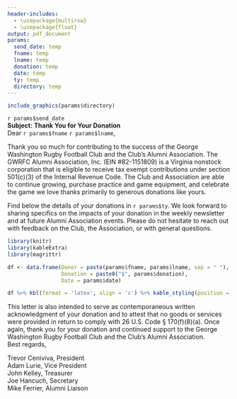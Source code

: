 ---
header-includes:
  - \usepackage{multirow}
  - \usepackage{float}
output: pdf_document
params:
  send_date: temp
  fname: temp
  lname: temp
  donation: temp
  date: temp
  ty: temp
  directory: temp
---
```{r, echo=FALSE, fig.align='center'}
include_graphics(params$directory)
```


`r params$send_date`  
\hfill\break  
**Subject: Thank You for Your Donation**  
\hfill\break
Dear `r params$fname` `r params$lname`,  
  
Thank you so much for contributing to the success of the George Washington Rugby Football
Club and the Club’s Alumni Association. The GWRFC Alumni Association, Inc. (EIN
#82-1151809) is a Virginia nonstock corporation that is eligible to receive tax exempt
contributions under section 501(c)(3) of the Internal Revenue Code. The Club and Association
are able to continue growing, purchase practice and game equipment, and celebrate the game
we love thanks primarily to generous donations like yours.  

Find below the details of your donations in `r params$ty`. We look forward to sharing specifics on the
impacts of your donation in the weekly newsletter and at future Alumni Association events.
Please do not hesitate to reach out with feedback on the Club, the Association, or with general
questions.  
  
  
```{r, echo=FALSE}
library(knitr)
library(kableExtra)
library(magrittr)

df <- data.frame(Donor = paste(params$fname, params$lname, sep = " "),
                 Donation = paste0("$", params$donation),
                 Date = params$date)

df %>% kbl(format = 'latex', align = 'c') %>% kable_styling(position = "center", latex_options = "HOLD_position")
```
This letter is also intended to serve as contemporaneous written acknowledgment of your donation 
and to attest that no goods or services were provided in return to comply with 26 U.S. Code § 170(f)(8)(a).
Once again, thank you for your donation and continued support to the George Washington
Rugby Football Club and the Club's Alumni Association.  
\hfill\break
Best regards,  
  
Trevor Ceniviva, President  
Adam Lurie, Vice President  
John Kelley, Treasurer  
Joe Hancuch, Secretary  
Mike Ferrier, Alumni Liaison  

